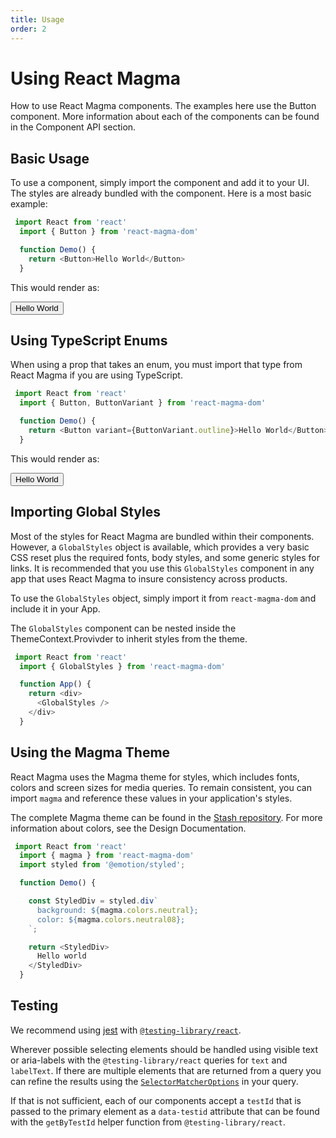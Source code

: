 ```yaml
---
title: Usage
order: 2
---
```



# Using React Magma

How to use React Magma components. The examples here use the <Link to="/api/button">Button</Link> component. More information about each of the components can be found in the Component API section.

## Basic Usage

To use a component, simply import the component and add it to your UI. The styles are already bundled with the component.
Here is a most basic example:

```.js
 import React from 'react'
  import { Button } from 'react-magma-dom'

  function Demo() {
    return <Button>Hello World</Button>
  }
```

This would render as:

<Button>Hello World</Button>

## Using TypeScript Enums

When using a prop that takes an enum, you must import that type from React Magma if you are using TypeScript.

```.js
 import React from 'react'
  import { Button, ButtonVariant } from 'react-magma-dom'

  function Demo() {
    return <Button variant={ButtonVariant.outline}>Hello World</Button>
  }
```

This would render as:

<Button variant="outline">Hello World</Button>

## Importing Global Styles

Most of the styles for React Magma are bundled within their components. However, a `GlobalStyles` object is available, which provides a
very basic CSS reset plus the required fonts, body styles, and some generic styles for links. It is recommended that you use this `GlobalStyles` component in any app that uses React Magma
to insure consistency across products.

To use the `GlobalStyles` object, simply import it from `react-magma-dom` and include it in your App.

The `GlobalStyles` component can be nested inside the <Link to="/api/theme">ThemeContext.Provivder</Link> to inherit styles from the theme.

```.js
 import React from 'react'
  import { GlobalStyles } from 'react-magma-dom'

  function App() {
    return <div>
      <GlobalStyles />
    </div>
  }
```

## Using the Magma Theme

React Magma uses the Magma theme for styles, which includes fonts, colors and screen sizes for media queries. To remain consistent,
you can import `magma` and reference these values in your application's styles.

The complete Magma theme can be found in the [Stash repository](http://stash.corp.web:7990/projects/FRONT/repos/react-magma/browse/packages/react-magma-dom/src/theme/magma.ts).
For more information about colors, see the <Link to="/design/colors">Design Documentation</Link>.

```.js
 import React from 'react'
  import { magma } from 'react-magma-dom'
  import styled from '@emotion/styled';

  function Demo() {

    const StyledDiv = styled.div`
      background: ${magma.colors.neutral};
      color: ${magma.colors.neutral08};
    `;

    return <StyledDiv>
      Hello world
    </StyledDiv>
  }
```

## Testing

We recommend using [jest](https://jestjs.io/) with [`@testing-library/react`](https://testing-library.com/docs/react-testing-library/intro).

Wherever possible selecting elements should be handled using visible text or aria-labels with the `@testing-library/react` queries for `text` and `labelText`. If there are multiple elements that are returned from a query you can refine the results using the [`SelectorMatcherOptions`](https://github.com/testing-library/dom-testing-library/blob/19901e13b6acd11df580ddf6dd35540a39c5eaaf/types/query-helpers.d.ts#L4) in your query.

If that is not sufficient, each of our components accept a `testId` that is passed to the primary element as a `data-testid` attribute that can be found with the `getByTestId` helper function from `@testing-library/react`.
